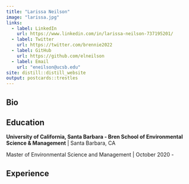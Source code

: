 ```yaml
---
title: "Larissa Neilson"
image: "larissa.jpg"
links:
  - label: LinkedIn
    url: https://www.linkedin.com/in/larissa-neilson-737195201/
  - label: Twitter
    url: https://twitter.com/brennie2022
  - label: GitHub
    url: https://github.com/elneilson
  - label: Email
    url: "eneilson@ucsb.edu"
site: distill::distill_website
output: postcards::trestles
---
```


## Bio

## Education

**University of California, Santa Barbara - Bren School of Environmental Science & Management** | Santa Barbara, CA

Master of Environmental Science and Management | October 2020 - 

## Experience
